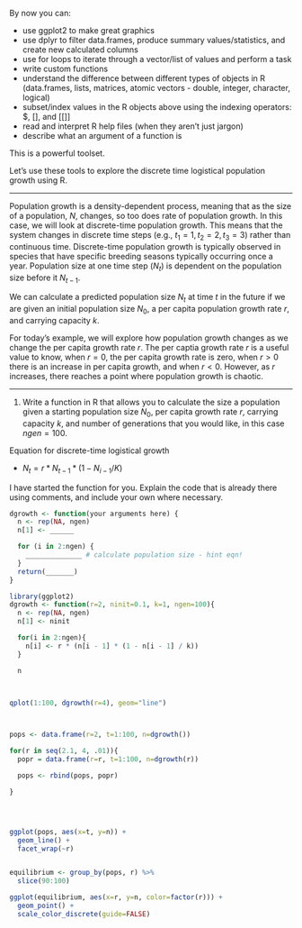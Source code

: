 By now you can: 

* use ggplot2 to make great graphics
* use dplyr to filter data.frames, produce summary values/statistics, and create new calculated columns
* use for loops to iterate through a vector/list of values and perform a task
* write custom functions 
* understand the difference between different types of objects in R (data.frames, lists, matrices, atomic vectors - double, integer, character, logical)
* subset/index values in the R objects above using the indexing operators: \$, [], and [[]]
* read and interpret R help files (when they aren't just jargon)
* describe what an argument of a function is

This is a powerful toolset.   

Let's use these tools to explore the discrete time logistical population growth using R.  

--------------------------------------------------------------------------------

Population growth is a density-dependent process, meaning that as the size of a 
population, *N*, changes, so too does rate of population growth. In this 
case, we will look at discrete-time population growth. This means that the 
system changes in discrete time steps (e.g., $t_{1} = 1, t_{2} = 2, t_{3} = 3$) 
rather than continuous time. Discrete-time population growth is typically observed in species that have  specific breeding seasons typically occurring once a year. Population size at one time step ($N_{t}$) is dependent on the population size before it $N_{t-1}$. 

We can calculate a predicted population size $N_{t}$ at time $t$ in the future if we are given an initial population size $N_{0}$, a per capita population growth rate $r$, and carrying capacity $k$.

For today's example, we will explore how population growth changes as we change 
the per capita growth rate $r$. The per captia growth rate $r$ is a useful value to know, when $r = 0$, the per capita growth rate is zero, when $r > 0$ there is an increase in per capita growth, and when $r < 0$. However, as $r$ increases, 
there reaches a point where population growth is chaotic.  

--------------------------------------------------------------------------------
1) Write a function in R that allows you to calculate the size a population 
given a starting population size $N_0$, per capita growth rate $r$, carrying 
capacity $k$, and number of generations that you would like, in this case $ngen = 100$.  

Equation for discrete-time logistical growth  

* $N_{t} = r * N_{t-1} * (1 - N_{i - 1} / K)$ 


I have started the function for you. Explain the code that is already there using comments, and include your own where necessary.

```r
dgrowth <- function(your arguments here) {
  n <- rep(NA, ngen)
  n[1] <- ______

  for (i in 2:ngen) {
    ______________ # calculate population size - hint eqn!
  }
  return(_______)
}

```








```r
library(ggplot2)
dgrowth <- function(r=2, ninit=0.1, k=1, ngen=100){
  n <- rep(NA, ngen)
  n[1] <- ninit

  for(i in 2:ngen){
    n[i] <- r * (n[i - 1] * (1 - n[i - 1] / k))
  }

  n



qplot(1:100, dgrowth(r=4), geom="line")



pops <- data.frame(r=2, t=1:100, n=dgrowth())

for(r in seq(2.1, 4, .01)){
  popr = data.frame(r=r, t=1:100, n=dgrowth(r))

  pops <- rbind(pops, popr)

}




ggplot(pops, aes(x=t, y=n)) +
  geom_line() +
  facet_wrap(~r)


equilibrium <- group_by(pops, r) %>%
  slice(90:100)

ggplot(equilibrium, aes(x=r, y=n, color=factor(r))) +
  geom_point() +
  scale_color_discrete(guide=FALSE)
```